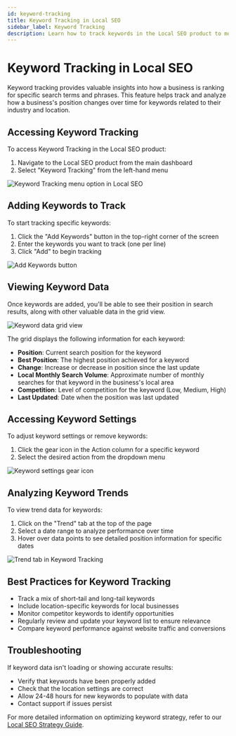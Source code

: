 ```yaml
---
id: keyword-tracking
title: Keyword Tracking in Local SEO
sidebar_label: Keyword Tracking
description: Learn how to track keywords in the Local SEO product to monitor your business's search positions.
---
```


# Keyword Tracking in Local SEO

Keyword tracking provides valuable insights into how a business is ranking for specific search terms and phrases. This feature helps track and analyze how a business's position changes over time for keywords related to their industry and location.

## Accessing Keyword Tracking

To access Keyword Tracking in the Local SEO product:

1. Navigate to the Local SEO product from the main dashboard
2. Select "Keyword Tracking" from the left-hand menu

![Keyword Tracking menu option in Local SEO](./img/keyword-tracking-menu.jpg)

## Adding Keywords to Track

To start tracking specific keywords:

1. Click the "Add Keywords" button in the top-right corner of the screen
2. Enter the keywords you want to track (one per line)
3. Click "Add" to begin tracking

![Add Keywords button](./img/add-keywords-button.jpg)

## Viewing Keyword Data

Once keywords are added, you'll be able to see their position in search results, along with other valuable data in the grid view.

![Keyword data grid view](./img/local-grid.jpg)

The grid displays the following information for each keyword:

- **Position**: Current search position for the keyword
- **Best Position**: The highest position achieved for a keyword
- **Change**: Increase or decrease in position since the last update
- **Local Monthly Search Volume**: Approximate number of monthly searches for that keyword in the business's local area
- **Competition**: Level of competition for the keyword (Low, Medium, High)
- **Last Updated**: Date when the position was last updated

## Accessing Keyword Settings

To adjust keyword settings or remove keywords:

1. Click the gear icon in the Action column for a specific keyword
2. Select the desired action from the dropdown menu

![Keyword settings gear icon](./img/settings-gear.jpg)

## Analyzing Keyword Trends

To view trend data for keywords:

1. Click on the "Trend" tab at the top of the page
2. Select a date range to analyze performance over time
3. Hover over data points to see detailed position information for specific dates

![Trend tab in Keyword Tracking](./img/trend-tab.jpg)

## Best Practices for Keyword Tracking

- Track a mix of short-tail and long-tail keywords
- Include location-specific keywords for local businesses
- Monitor competitor keywords to identify opportunities
- Regularly review and update your keyword list to ensure relevance
- Compare keyword performance against website traffic and conversions

## Troubleshooting

If keyword data isn't loading or showing accurate results:

- Verify that keywords have been properly added
- Check that the location settings are correct
- Allow 24-48 hours for new keywords to populate with data
- Contact support if issues persist

For more detailed information on optimizing keyword strategy, refer to our [Local SEO Strategy Guide](/products/local-seo/strategy-guide).